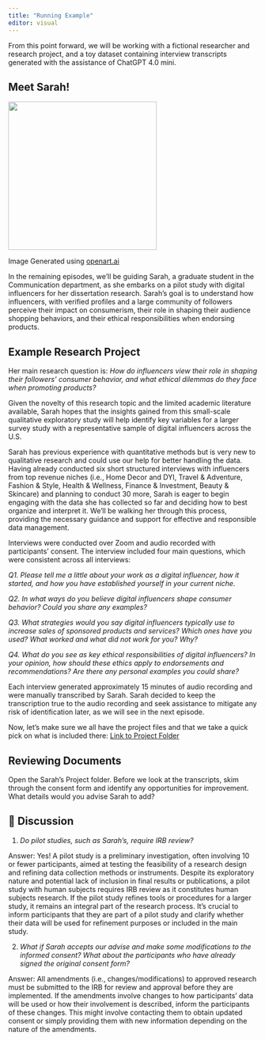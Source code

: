 ```yaml
---
title: "Running Example"
editor: visual
---
```


From this point forward, we will be working with a fictional researcher and research project, and a toy dataset containing interview transcripts generated with the assistance of ChatGPT 4.0 mini.

## **Meet Sarah!**

![](images/clipboard-2573570051.png){width="300"}

Image Generated using [openart.ai](https://openart.ai/)

In the remaining episodes, we’ll be guiding Sarah, a graduate student in the Communication department, as she embarks on a pilot study with digital influencers for her dissertation research. Sarah's goal is to understand how influencers, with verified profiles and a large community of followers perceive their impact on consumerism, their role in shaping their audience shopping behaviors, and their ethical responsibilities when endorsing products.

## Example Research Project

Her main research question is: *How do influencers view their role in shaping their followers' consumer behavior, and what ethical dilemmas do they face when promoting products?*

Given the novelty of this research topic and the limited academic literature available, Sarah hopes that the insights gained from this small-scale qualitative exploratory study will help identify key variables for a larger survey study with a representative sample of digital influencers across the U.S.

Sarah has previous experience with quantitative methods but is very new to qualitative research and could use our help for better handling the data. Having already conducted six short structured interviews with influencers from top revenue niches (i.e., Home Decor and DYI, Travel & Adventure, Fashion & Style, Health & Wellness, Finance & Investment, Beauty & Skincare) and planning to conduct 30 more, Sarah is eager to begin engaging with the data she has collected so far and deciding how to best organize and interpret it. We’ll be walking her through this process, providing the necessary guidance and support for effective and responsible data management.

Interviews were conducted over Zoom and audio recorded with participants' consent. The interview included four main questions, which were consistent across all interviews:

*Q1. Please tell me a little about your work as a digital influencer, how it started, and how you have established yourself in your current niche.*

*Q2. In what ways do you believe digital influencers shape consumer behavior? Could you share any examples?*

*Q3. What strategies would you say digital influencers typically use to increase sales of sponsored products and services? Which ones have you used? What worked and what did not work for you? Why?*

*Q4. What do you see as key ethical responsibilities of digital influencers? In your opinion, how should these ethics apply to endorsements and recommendations? Are there any personal examples you could share?*

Each interview generated approximately 15 minutes of audio recording and were manually transcribed by Sarah. Sarah decided to keep the transcription true to the audio recording and seek assistance to mitigate any risk of identification later, as we will see in the next episode.

Now, let's make sure we all have the project files and that we take a quick pick on what is included there: [Link to Project Folder](https://drive.google.com/drive/folders/1pujd0G0R2Tl9wE8Ci4bOUhzGEtWSfvP6?usp=drive_link)

## Reviewing Documents

Open the Sarah's Project folder. Before we look at the transcripts, skim through the consent form and identify any opportunities for improvement. What details would you advise Sarah to add?

::: {.callout-note collapse="true" icon="false"}
## 💭 Discussion

1.  *Do pilot studies, such as Sarah's, require IRB review?*

Answer: Yes! A pilot study is a preliminary investigation, often involving 10 or fewer participants, aimed at testing the feasibility of a research design and refining data collection methods or instruments. Despite its exploratory nature and potential lack of inclusion in final results or publications, a pilot study with human subjects requires IRB review as it constitutes human subjects research. If the pilot study refines tools or procedures for a larger study, it remains an integral part of the research process. It’s crucial to inform participants that they are part of a pilot study and clarify whether their data will be used for refinement purposes or included in the main study.

2.  *What if Sarah accepts our advise and make some modifications to the informed consent? What about the participants who have already signed the original consent form?*

Answer: All amendments (i.e., changes/modifications) to approved research must be submitted to the IRB for review and approval before they are implemented. If the amendments involve changes to how participants' data will be used or how their involvement is described, inform the participants of these changes. This might involve contacting them to obtain updated consent or simply providing them with new information depending on the nature of the amendments.
:::
